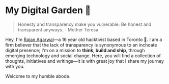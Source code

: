 # My Digital Garden 🌱

> Honesty and transparency make you vulnerable. Be honest and transparent anyways. - Mother Teresa

Hey, I'm [Rajan Agarwal](https://heyrajan.com "Personal Website")—a 16 year old hacktivist based in Toronto 🌇. I am a firm believer that the lack of transparency is synonymous to an inchoate digital presence; I'm on a mission to **think, build and ship**, through emerging technology and social change. Here, you will find a collection of thoughts, initiatives and writings—it is with great joy that I share my journey with you. 

Welcome to my humble abode. 


